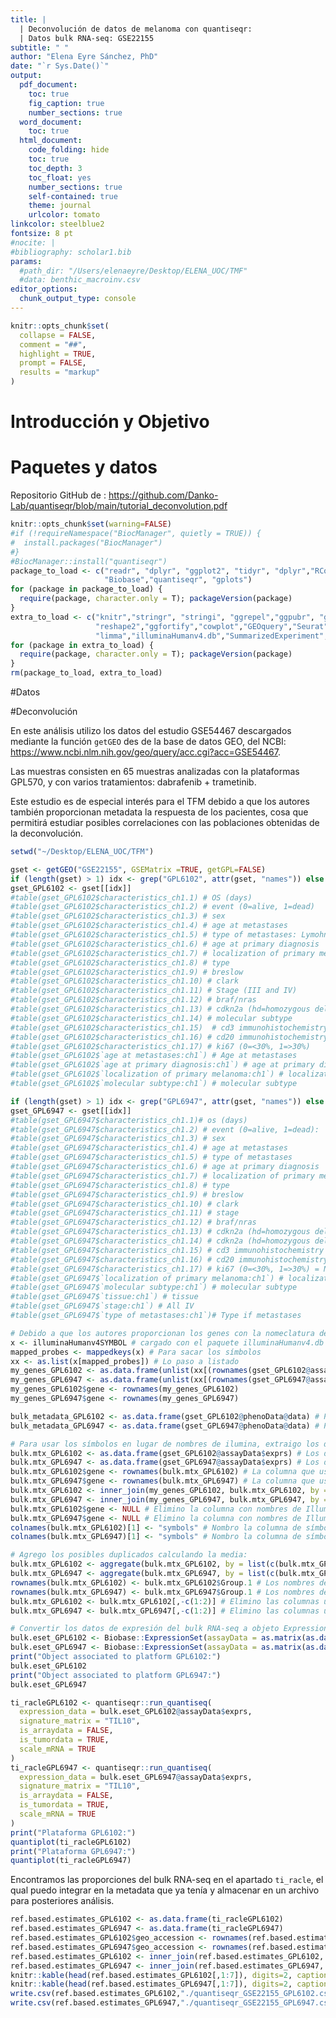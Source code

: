 ```yaml
---
title: |
  | Deconvolución de datos de melanoma con quantiseqr:
  | Datos bulk RNA-seq: GSE22155
subtitle: " "
author: "Elena Eyre Sánchez, PhD"
date: "`r Sys.Date()`"
output:
  pdf_document:
    toc: true
    fig_caption: true
    number_sections: true
  word_document:
    toc: true
  html_document:
    code_folding: hide
    toc: true
    toc_depth: 3
    toc_float: yes
    number_sections: true
    self-contained: true
    theme: journal
    urlcolor: tomato
linkcolor: steelblue2
fontsize: 8 pt
#nocite: |
#bibliography: scholar1.bib
params:
  #path_dir: "/Users/elenaeyre/Desktop/ELENA_UOC/TMF"
  #data: benthic_macroinv.csv
editor_options: 
  chunk_output_type: console
---
```


```r
knitr::opts_chunk$set(
  collapse = FALSE,
  comment = "##",
  highlight = TRUE,
  prompt = FALSE,
  results = "markup"
)
```

# Introducción y Objetivo

# Paquetes y datos

Repositorio GitHub de : <https://github.com/Danko-Lab/quantiseqr/blob/main/tutorial_deconvolution.pdf>

```r
knitr::opts_chunk$set(warning=FALSE)
#if (!requireNamespace("BiocManager", quietly = TRUE)) {
#  install.packages("BiocManager")
#}
#BiocManager::install("quantiseqr")
package_to_load <- c("readr", "dplyr", "ggplot2", "tidyr", "dplyr","RColorBrewer", 
                     "Biobase","quantiseqr", "gplots")
for (package in package_to_load) {
  require(package, character.only = T); packageVersion(package)
}
extra_to_load <- c("knitr","stringr", "stringi", "ggrepel","ggpubr", "ggbreak",
                   "reshape2","ggfortify","cowplot","GEOquery","Seurat","data.table",
                   "limma","illuminaHumanv4.db","SummarizedExperiment","tibble")
for (package in extra_to_load) {
  require(package, character.only = T); packageVersion(package)
}
rm(package_to_load, extra_to_load)
```

#Datos


#Deconvolución

En este análisis utilizo los datos del estudio GSE54467 descargados mediante la función ```getGEO``` des de la base de datos GEO, del NCBI: <https://www.ncbi.nlm.nih.gov/geo/query/acc.cgi?acc=GSE54467>. 

Las muestras consisten en 65 muestras analizadas con la plataformas GPL570, y con varios tratamientos: dabrafenib + trametinib.

Este estudio es de especial interés para el TFM debido a que los autores también proporcionan metadata la respuesta de los pacientes, cosa que permitirá estudiar posibles correlaciones con las poblaciones obtenidas de la deconvolución.

```r
setwd("~/Desktop/ELENA_UOC/TFM")

gset <- getGEO("GSE22155", GSEMatrix =TRUE, getGPL=FALSE)
if (length(gset) > 1) idx <- grep("GPL6102", attr(gset, "names")) else idx <- 1
gset_GPL6102 <- gset[[idx]]
#table(gset_GPL6102$characteristics_ch1.1) # OS (days)
#table(gset_GPL6102$characteristics_ch1.2) # event (0=alive, 1=dead)
#table(gset_GPL6102$characteristics_ch1.3) # sex
#table(gset_GPL6102$characteristics_ch1.4) # age at metastases
#table(gset_GPL6102$characteristics_ch1.5) # type of metastases: Lymohnode
#table(gset_GPL6102$characteristics_ch1.6) # age at primary diagnosis
#table(gset_GPL6102$characteristics_ch1.7) # localization of primary melanoma
#table(gset_GPL6102$characteristics_ch1.8) # type
#table(gset_GPL6102$characteristics_ch1.9) # breslow
#table(gset_GPL6102$characteristics_ch1.10) # clark
#table(gset_GPL6102$characteristics_ch1.11) # Stage (III and IV)
#table(gset_GPL6102$characteristics_ch1.12) # braf/nras
#table(gset_GPL6102$characteristics_ch1.13) # cdkn2a (hd=homozygous deletion, *=germline)
#table(gset_GPL6102$characteristics_ch1.14) # molecular subtype
#table(gset_GPL6102$characteristics_ch1.15)  # cd3 immunohistochemistry
#table(gset_GPL6102$characteristics_ch1.16) # cd20 immunohistochemistry
#table(gset_GPL6102$characteristics_ch1.17) # ki67 (0=<30%, 1=>30%)
#table(gset_GPL6102$`age at metastases:ch1`) # Age at metastases
#table(gset_GPL6102$`age at primary diagnosis:ch1`) # age at primary diagnosis
#table(gset_GPL6102$`localization of primary melanoma:ch1`) # localization of primary melanoma
#table(gset_GPL6102$`molecular subtype:ch1`) # molecular subtype

if (length(gset) > 1) idx <- grep("GPL6947", attr(gset, "names")) else idx <- 1
gset_GPL6947 <- gset[[idx]]
#table(gset_GPL6947$characteristics_ch1.1)# os (days)
#table(gset_GPL6947$characteristics_ch1.2) # event (0=alive, 1=dead):
#table(gset_GPL6947$characteristics_ch1.3) # sex
#table(gset_GPL6947$characteristics_ch1.4) # age at metastases
#table(gset_GPL6947$characteristics_ch1.5) # type of metastases
#table(gset_GPL6947$characteristics_ch1.6) # age at primary diagnosis
#table(gset_GPL6947$characteristics_ch1.7) # localization of primary melanoma
#table(gset_GPL6947$characteristics_ch1.8) # type
#table(gset_GPL6947$characteristics_ch1.9) # breslow
#table(gset_GPL6947$characteristics_ch1.10) # clark
#table(gset_GPL6947$characteristics_ch1.11) # stage
#table(gset_GPL6947$characteristics_ch1.12) # braf/nras
#table(gset_GPL6947$characteristics_ch1.13) # cdkn2a (hd=homozygous deletion, *=germline)
#table(gset_GPL6947$characteristics_ch1.14) # cdkn2a (hd=homozygous deletion, *=germline)
#table(gset_GPL6947$characteristics_ch1.15) # cd3 immunohistochemistry = NAs
#table(gset_GPL6947$characteristics_ch1.16) # cd20 immunohistochemistry = NAs
#table(gset_GPL6947$characteristics_ch1.17) # ki67 (0=<30%, 1=>30%) = NAs
#table(gset_GPL6947$`localization of primary melanoma:ch1`) # localization of primary melanoma
#table(gset_GPL6947$`molecular subtype:ch1`) # molecular subtype
#table(gset_GPL6947$`tissue:ch1`) # tissue
#table(gset_GPL6947$`stage:ch1`) # All IV
#table(gset_GPL6947$`type of metastases:ch1`)# Type if metastases

# Debido a que los autores proporcionan los genes con la nomeclatura de Illumina, lo convierto a símbolos para que se pueda asociar con los símbolos del scRNA-seq:
x <- illuminaHumanv4SYMBOL # cargado con el paquete illuminaHumanv4.db
mapped_probes <- mappedkeys(x) # Para sacar los símbolos
xx <- as.list(x[mapped_probes]) # Lo paso a listado
my_genes_GPL6102 <- as.data.frame(unlist(xx[(rownames(gset_GPL6102@assayData$exprs))])) # Lo convierto en tabla para poder integrarlo con el Bulk RNA-seq
my_genes_GPL6947 <- as.data.frame(unlist(xx[(rownames(gset_GPL6947@assayData$exprs))])) # Lo convierto en tabla para poder integrarlo con el Bulk RNA-seq
my_genes_GPL6102$gene <- rownames(my_genes_GPL6102)
my_genes_GPL6947$gene <- rownames(my_genes_GPL6947)

bulk_metadata_GPL6102 <- as.data.frame(gset_GPL6102@phenoData@data) # Paso la metadata disponible a una tabla
bulk_metadata_GPL6947 <- as.data.frame(gset_GPL6947@phenoData@data) # Paso la metadata disponible a una tabla

# Para usar los símbolos en lugar de nombres de ilumina, extraigo los datos de expresión:
bulk.mtx_GPL6102 <- as.data.frame(gset_GPL6102@assayData$exprs) # Los datos de expresión
bulk.mtx_GPL6947 <- as.data.frame(gset_GPL6947@assayData$exprs) # Los datos de expresión
bulk.mtx_GPL6102$gene <- rownames(bulk.mtx_GPL6102) # La columna que usaré para integrar
bulk.mtx_GPL6947$gene <- rownames(bulk.mtx_GPL6947) # La columna que usaré para integrar
bulk.mtx_GPL6102 <- inner_join(my_genes_GPL6102, bulk.mtx_GPL6102, by = "gene") # Integración de ambas tablas
bulk.mtx_GPL6947 <- inner_join(my_genes_GPL6947, bulk.mtx_GPL6947, by = "gene") # Integración de ambas tablas
bulk.mtx_GPL6102$gene <- NULL # Elimino la columna con nombres de Illumina
bulk.mtx_GPL6947$gene <- NULL # Elimino la columna con nombres de Illumina
colnames(bulk.mtx_GPL6102)[1] <- "symbols" # Nombro la columna de símbolos de los genes
colnames(bulk.mtx_GPL6947)[1] <- "symbols" # Nombro la columna de símbolos de los genes

# Agrego los posibles duplicados calculando la media:
bulk.mtx_GPL6102 <- aggregate(bulk.mtx_GPL6102, by = list(c(bulk.mtx_GPL6102$symbols)), mean) # Agregar
bulk.mtx_GPL6947 <- aggregate(bulk.mtx_GPL6947, by = list(c(bulk.mtx_GPL6947$symbols)), mean) # Agregar
rownames(bulk.mtx_GPL6102) <- bulk.mtx_GPL6102$Group.1 # Los nombres de genes únicos sin duplicados sirven para dar nombre a las líneas
rownames(bulk.mtx_GPL6947) <- bulk.mtx_GPL6947$Group.1 # Los nombres de genes únicos sin duplicados sirven para dar nombre a las líneas
bulk.mtx_GPL6102 <- bulk.mtx_GPL6102[,-c(1:2)] # Elimino las columnas usadas para conseguir los nombres
bulk.mtx_GPL6947 <- bulk.mtx_GPL6947[,-c(1:2)] # Elimino las columnas usadas para conseguir los nombres

# Convertir los datos de expresión del bulk RNA-seq a objeto ExpressionSet:
bulk.eset_GPL6102 <- Biobase::ExpressionSet(assayData = as.matrix(as.data.frame(bulk.mtx_GPL6102)))
bulk.eset_GPL6947 <- Biobase::ExpressionSet(assayData = as.matrix(as.data.frame(bulk.mtx_GPL6947)))
print("Object associated to platform GPL6102:")
bulk.eset_GPL6102
print("Object associated to platform GPL6947:")
bulk.eset_GPL6947

ti_racleGPL6102 <- quantiseqr::run_quantiseq(
  expression_data = bulk.eset_GPL6102@assayData$exprs,
  signature_matrix = "TIL10",
  is_arraydata = FALSE,
  is_tumordata = TRUE,
  scale_mRNA = TRUE
)
ti_racleGPL6947 <- quantiseqr::run_quantiseq(
  expression_data = bulk.eset_GPL6947@assayData$exprs,
  signature_matrix = "TIL10",
  is_arraydata = FALSE,
  is_tumordata = TRUE,
  scale_mRNA = TRUE
)
print("Plataforma GPL6102:")
quantiplot(ti_racleGPL6102)
print("Plataforma GPL6947:")
quantiplot(ti_racleGPL6947)
```

Encontramos las proporciones del bulk RNA-seq en el apartado ```ti_racle```, el qual puedo integrar en la metadata que ya tenía y almacenar en un archivo para posteriores análisis.

```r
ref.based.estimates_GPL6102 <- as.data.frame(ti_racleGPL6102)
ref.based.estimates_GPL6947 <- as.data.frame(ti_racleGPL6947)
ref.based.estimates_GPL6102$geo_accession <- rownames(ref.based.estimates_GPL6102)
ref.based.estimates_GPL6947$geo_accession <- rownames(ref.based.estimates_GPL6947)
ref.based.estimates_GPL6102 <- inner_join(ref.based.estimates_GPL6102, bulk_metadata_GPL6102, by = "geo_accession")
ref.based.estimates_GPL6947 <- inner_join(ref.based.estimates_GPL6947, bulk_metadata_GPL6947, by = "geo_accession")
knitr::kable(head(ref.based.estimates_GPL6102[,1:7]), digits=2, caption = "Sección de las primeras muestras como ejemplo del resultado con la plataforma GPL6102")
knitr::kable(head(ref.based.estimates_GPL6947[,1:7]), digits=2, caption = "Sección de las primeras muestras como ejemplo del resultado con la plataforma GPL6947")
write.csv(ref.based.estimates_GPL6102,"./quantiseqr_GSE22155_GPL6102.csv", row.names = FALSE)
write.csv(ref.based.estimates_GPL6947,"./quantiseqr_GSE22155_GPL6947.csv", row.names = FALSE)
```

